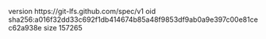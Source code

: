 version https://git-lfs.github.com/spec/v1
oid sha256:a016f32dd33c692f1db414674b85a48f9853df9ab0a9e397c00e81cec62a938e
size 157265
